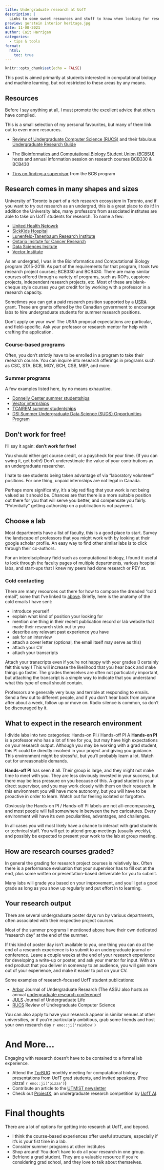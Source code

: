```yaml
---
title: Undergraduate research at UofT
description: |
  Links to some sweet resources and stuff to know when looking for research positions
preview: gerstein interior heritage.jpg
date: 11-08-2021
author: Cait Harrigan
categories:
  - tips & tools
format:
  html:
    toc: true
---
```


```r
knitr::opts_chunk$set(echo = FALSE)
```

This post is aimed primarily at students interested in computational biology and machine learning, but not restricted to these areas by any means. 


## Resources

Before I say anything at all, I must promote the excellent advice that others have compiled. 

This is a small selection of my personal favourites, but many of them link out to even more resources. 

* [Review of Undergraduate
Computer Science (RUCS)](https://rucs-uoft.github.io/) and their fabulous [Undergraduate Research Guide](https://rucs-uoft.github.io/assets/info/Undergraduate-Research-Guide.pdf)

* The [Bioinformatics and Computational Biology Student Union (BCBSU)](https://www.facebook.com/BCBSU.UofT) hosts and annual information session on research courses BCB330 & BCB430

* [Tips on finding a supervisor](https://bcb.csb.utoronto.ca/bcb430y-project/tips-on-finding-a-supervisor/) from the BCB program


## Research comes in many shapes and sizes

University of Toronto is part of a rich research ecosystem in Toronto, and if you want to try out research as an undergrad, this is a great place to do it! In addition the University labs, many professors from associated institutes are able to take on UofT students for research. To name a few: 

* [United Health Netowrk](https://www.uhn.ca/)
* [SickKids Hospital](https://www.sickkids.ca/)
* [Lunenfeld-Tanenbaum Research Institute](https://www.lunenfeld.ca/)
* [Ontario Insitute for Cancer Research](https://oicr.on.ca/)
* [Data Sciences Insitute](https://datasciences.utoronto.ca/)
* [Vector Institute](https://vectorinstitute.ai/)

As an undergrad, I was in the Bioinformatics and Computational Biology program 2015-2019. As part of the requirements for that program, I took two research project courses; BCB330 and BCB430. There are many similar courses offered through a variety of programs, such as ROPs, capstone projects, independent research projects, etc. Most of these are blank-cheque style courses you get credit for by working with a professor in a research capacity. 


Sometimes you can get a paid research position supported by a [USRA](https://www.nserc-crsng.gc.ca/students-etudiants/ug-pc/usra-brpc_eng.asp) grant. These are grants offered by the Canadian government to encourage labs to hire undergraduate students for summer research positions. 

:::{.callout-note} 
Don't apply on your own! The USRA proposal expectations are particular, and field-specific. Ask your professor or research mentor for help with crafting the application.
:::

### Course-based programs {#sec-course-based}

Often, you don't strictly have to be enrolled in a program to take their research course. You can inquire into research offerings in programs such as CSC, STA, BCB, MGY, BCH, CSB, MBP, and more.

### Summer programs {#sec-summer-programs}

A few examples listed here, by no means exhaustive. 

* [Donnelly Center summer studentships](https://thedonnellycentre.utoronto.ca/summer-undergraduate-research-program)
* [Vector internships](https://vectorinstitute.ai/programs/research-internships/)
* [TCAIREM summer studentships](https://tcairem.utoronto.ca/summer-research-studentships)
* [DSI Summer Undergraduate Data Science (SUDS) Opportunities Program](https://datasciences.utoronto.ca/suds/)

## Don't work for free!

I'll say it again: **don't work for free!**

You should either get course credit, or a paycheck for your time. (If you can swing it, get both!) Don't underestimate the value of your contributions as an undergraduate researcher. 

I hate to see students being taken advantage of via "laboratory volunteer" positions. For one thing, unpaid internships are not legal in Canada. 

Perhaps more significantly, it's a big red flag that your work is not being valued as it should be. Chances are that there is a more suitable position out there for you that will serve you better, and compensate you fairly. "Potentially" getting authorship on a publication is not payment.

## Choose a lab

Most departments have a list of faculty, this is a good place to start. Survey the landscape of professors that you might work with by looking at their google scholar profile. An easy way to find other similar labs is to click through their co-authors.

For an interdisciplinary field such as computational biology, I found it useful to look through the faculty pages of multiple departments, various hospital labs, and start-ups that I knew my peers had done research or PEY at.

### Cold contacting

There are many resources out there for how to compose the dreaded "cold email", some that I've linked to [above](\#resources). Briefly, here is the anatomy of the cold emails I have sent:

* introduce yourself
* explain what kind of position your looking for
* mention one thing in their recent publication record or lab website that made their research stick out to you
* describe any relevant past experience you have
* ask for an interview
* attach a cover letter (optional, the email itself may serve as this)
* attach your CV
* attach your transcripts

:::{.callout-tip} 
Attach your transcripts even if you're not happy with your grades (I certainly felt this way!) This will increase the likelihood that you hear back and make things go faster. The grades themselves are often not particularly important, but attaching the transcript is a simple way to indicate that you understand what this type of email should contain.
:::

:::{.callout-tip} 
Professors are generally very busy and terrible at responding to emails. Send a few out to different people, and if you don't hear back from anyone after about a week, follow up or move on. Radio silence is common, so don't be discouraged by it.
:::


## What to expect in the research environment

I divide labs into two categories: Hands-on PI / Hands-off PI
A **Hands-on PI** is a professor who has a lot of time for you, but may have high expectations on your research output. Although you may be working with a grad student, this PI could be directly involved in your project and giving you guidance. This environment might be stressful, but you'll probably learn a lot. Watch out for unreasonable demands. 

**Hands-off PI** has seen it all. Their group is large, and they might not make time to meet with you. They are less obviously invested in your success, but there may be less pressure on you because of this. A grad student is your direct supervisor, and you may work closely with them on their research. In this environment you will have more autonomy, but you will have to be proactive in order to learn. Watch out for feeling isolated or forgotten. 

Obviously the Hands-on PI / Hands-off PI labels are not all-encompassing, and most people will fall somewhere in between the two caricatures. Every environment will have its own peculiarities, advantages, and challenges. 

In all cases you will most likely have a chance to interact with grad students or technical staff. You will get to attend group meetings (usually weekly), and possibly be expected to present your work to the lab at group meeting.

## How are research courses graded?

In general the grading for research project courses is relatively lax. Often there is a performance evaluation that your supervisor has to fill out at the end, plus some written or presentation-based deliverable for you to submit.

Many labs will grade you based on your improvement, and you'll get a good grade as long as you show up regularly and put effort in to learning.

## Your research output

There are several undergraduate poster days run by various departments, often associated with their respective project courses. 

Most of the summer programs I mentioned [above](\#summer-programs) have their own dedicated "research day" at the end of the summer.

If this kind of poster day isn't available to you, one thing you can do at the end of a research experience is to submit to an undergraduate journal or conference. Leave a couple weeks at the end of your research experience for developing a write-up or poster, and ask your mentor for input. With an end product that you deliver in someway to an audience, you will gain more out of your experience, and make it easier to put on your CV.

Some examples of research-focused UofT student publications:

* [Arbor](https://assu.ca/wp/arbor/) Journal of Undergraduate Research (The ASSU also hosts an annual [undergraduate research conference](https://assu.ca/wp/2021/01/19/join-us-for-the-2021-undergraduate-research-conference/))
* [JULS](https://juls.ca/) Journal of Undergraduate Life
* [RUCS](https://rucs-uoft.github.io) Review of Undregraduate Computer Science

You can also apply to have your research appear in similar venues at other universities, or if you're particularly ambitious, grab some friends and host your own research day `r emo::ji('rainbow')` 


# And More...

Engaging with research doesn't have to be contained to a formal lab experience.  

* Attend the [TorBUG](https://torbug.org/) monthly meeting for computational biology presentations from UofT grad students, and invited speakers. (Free pizza! `r emo::ji('pizza')`)
* Contribute an article to the [UTMIST newsletter](https://utmist.gitlab.io/newsletter/) 
* Check out [ProjectX](https://www.uoft.ai/projectx), an undergraduate research competition by [UofT AI](https://www.uoft.ai/).


# Final thoughts

There are a lot of options for getting into research at UofT, and beyond. 

* I think the course-based experiences offer useful structure, especially if it's is your fist time in a lab.  
* Consider summer programs at other institutes 
* Shop around! You don't have to do all your research in one group.
* Befriend a grad student. They are a valuable resource if you're considering grad school, and they love to talk about themselves.    
